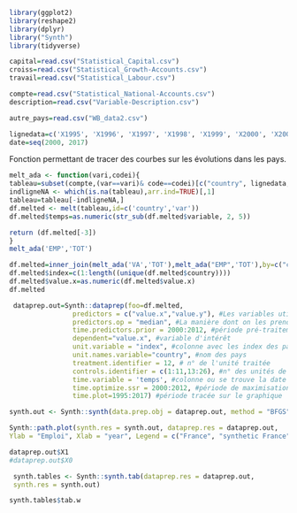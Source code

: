 ```r
library(ggplot2)
library(reshape2)
library(dplyr)
library("Synth")
library(tidyverse)

```
```r
capital=read.csv("Statistical_Capital.csv")
croiss=read.csv("Statistical_Growth-Accounts.csv")
travail=read.csv("Statistical_Labour.csv")

compte=read.csv("Statistical_National-Accounts.csv")
description=read.csv("Variable-Description.csv")

autre_pays=read.csv("WB_data2.csv")
```

```r
lignedata=c('X1995', 'X1996', 'X1997', 'X1998', 'X1999', 'X2000', 'X2001', 'X2002', 'X2003', 'X2004', 'X2005', 'X2006', 'X2007', 'X2008', 'X2009', 'X2010', 'X2011', 'X2012', 'X2013', 'X2014', 'X2015', 'X2016', 'X2017')#les colonnes de données 
date=seq(2000, 2017)
```
Fonction permettant de tracer des courbes sur les évolutions dans les pays.
```r
melt_ada <- function(vari,codei){
tableau=subset(compte,(var==vari)& code==codei)[c("country", lignedata,"var")]
indligneNA <- which(is.na(tableau),arr.ind=TRUE)[,1]
tableau=tableau[-indligneNA,]
df.melted <- melt(tableau,id=c('country','var'))
df.melted$temps=as.numeric(str_sub(df.melted$variable, 2, 5))

return (df.melted[-3])
}
melt_ada('EMP','TOT')
```


```r
df.melted=inner_join(melt_ada('VA','TOT'),melt_ada("EMP",'TOT'),by=c("country","temps"))
df.melted$index=c(1:length((unique(df.melted$country))))
df.melted$value.x=as.numeric(df.melted$value.x)
df.melted
```

```r
 dataprep.out=Synth::dataprep(foo=df.melted,
                predictors = c("value.x","value.y"), #Les variables utilisé en contrôle
                predictors.op = "median", #La manière dont on les prends en compte
                time.predictors.prior = 2000:2012, #période pré-traitement
                dependent="value.x", #variable d'intérêt
                unit.variable = "index", #colonne avec les index des pays
                unit.names.variable="country", #nom des pays
                treatment.identifier = 12, # n° de l'unité traitée
                controls.identifier = c(1:11,13:26), #n° des unités de contrôles
                time.variable = 'temps', #colonne ou se trouve la date
                time.optimize.ssr = 2000:2012, #période de maximisation
                time.plot=1995:2017) #période tracée sur le graphique

synth.out <- Synth::synth(data.prep.obj = dataprep.out, method = "BFGS")

Synth::path.plot(synth.res = synth.out, dataprep.res = dataprep.out,
Ylab = "Emploi", Xlab = "year", Legend = c("France", "synthetic France"), Legend.position = "bottomright")
```

```r
dataprep.out$X1
#dataprep.out$X0
```

```r
 synth.tables <- Synth::synth.tab(dataprep.res = dataprep.out,
 synth.res = synth.out)

synth.tables$tab.w
```

